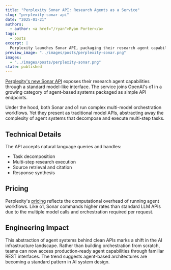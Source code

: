 ```yaml
---
title: "Perplexity Sonar API: Research Agents as a Service"
slug: "perplexity-sonar-api"
date: "2025-01-21"
authors:
  - author: <a href="/ryan">Ryan Porter</a>
tags:
  - posts
excerpt: |
  Perplexity launches Sonar API, packaging their research agent capabilities as a model-like service, following a growing trend of agent-based workflows behind APIs.
preview_image: "../images/posts/perplexity-sonar.png"
images:
  - "../images/posts/perplexity-sonar.png"
state: published
---
```



<p class="center-full-image">
    <BlogImage className="center-small-image"
        images={props.pageContext.frontmatter.images} 
        name="perplexity-sonar.png"
        alt="Perplexity Sonar API: Research agents as a service"
    />
</p>

[Perplexity's new Sonar API](https://sonar.perplexity.ai/) exposes their research agent capabilities through a standard model-like interface. The service joins OpenAI's o1 in a growing category of agent-based systems packaged as simple API endpoints.

Under the hood, both Sonar and o1 run complex multi-model orchestration workflows. Yet they present as traditional model APIs, abstracting away the complexity of agent systems that decompose and execute multi-step tasks.

## Technical Details

The API accepts natural language queries and handles:
- Task decomposition
- Multi-step research execution
- Source retrieval and citation
- Response synthesis

## Pricing

Perplexity's [pricing](https://docs.perplexity.ai/guides/pricing) reflects the computational overhead of running agent workflows. Like o1, Sonar commands higher rates than standard LLM APIs due to the multiple model calls and orchestration required per request.

## Engineering Impact

This abstraction of agent systems behind clean APIs marks a shift in the AI infrastructure landscape. Rather than building orchestration from scratch, teams can now access production-ready agent capabilities through familiar REST interfaces. The trend suggests agent-based architectures are becoming a standard pattern in AI system design.